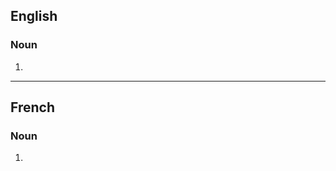 ==English==

===Noun===
{{head|en|noun form}}

# {{plural of|en|inspiration}}

----

==French==

===Noun===
{{head|fr|noun plural form|g=f}}

# {{plural of|fr|inspiration}}
